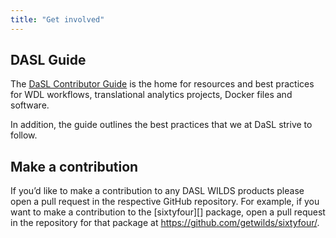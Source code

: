 ```yaml
---
title: "Get involved"
---
```


## DASL Guide

The [DaSL Contributor Guide][guide] is the home for resources and best practices for WDL workflows, translational analytics projects, Docker files and software.

In addition, the guide outlines the best practices that we at DaSL strive to follow.


## Make a contribution

If you'd like to make a contribution to any DASL WILDS products please open a pull request in the respective GitHub repository. For example, if you want to make a contribution to the [sixtyfour][] package, open a pull request in the repository for that package at <https://github.com/getwilds/sixtyfour/>.


[guide]: https://getwilds.org/guide/
